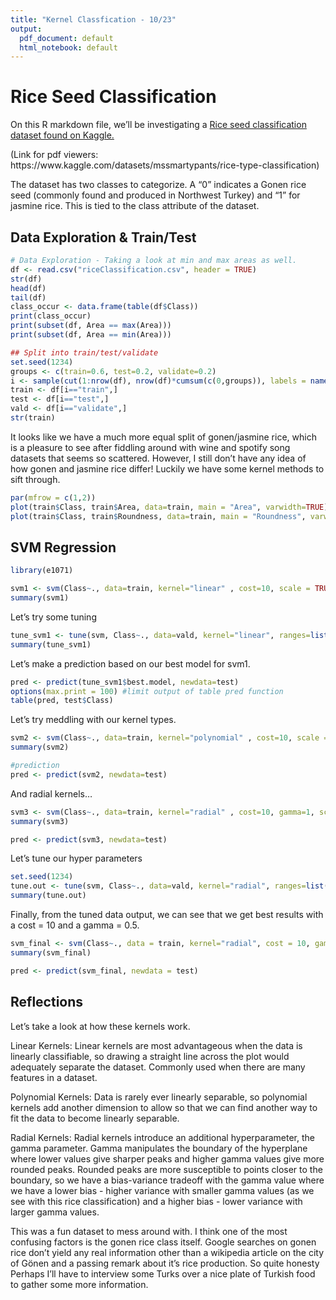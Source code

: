 ```yaml
---
title: "Kernel Classfication - 10/23"
output:
  pdf_document: default
  html_notebook: default
---
```


# Rice Seed Classification

On this R markdown file, we'll be investigating a [Rice seed classification dataset found on Kaggle.](https://www.kaggle.com/datasets/mssmartypants/rice-type-classification)

(Link for pdf viewers: https://www.kaggle.com/datasets/mssmartypants/rice-type-classification)

The dataset has two classes to categorize. A "0" indicates a Gonen rice seed (commonly found and produced in Northwest Turkey) and "1" for jasmine rice. This is tied to the class attribute of the dataset.

## Data Exploration & Train/Test

```r
# Data Exploration - Taking a look at min and max areas as well.
df <- read.csv("riceClassification.csv", header = TRUE)
str(df)
head(df)
tail(df)
class_occur <- data.frame(table(df$Class))
print(class_occur)
print(subset(df, Area == max(Area)))
print(subset(df, Area == min(Area)))

## Split into train/test/validate
set.seed(1234)
groups <- c(train=0.6, test=0.2, validate=0.2)
i <- sample(cut(1:nrow(df), nrow(df)*cumsum(c(0,groups)), labels = names(groups)))
train <- df[i=="train",]
test <- df[i=="test",]
vald <- df[i=="validate",]
str(train)
```
It looks like we have a much more equal split of gonen/jasmine rice, which is a pleasure to see after fiddling around with wine and spotify song datasets that seems so scattered. However, I still don't have any idea of how gonen and jasmine rice differ! Luckily we have some kernel methods to sift through.

```r
par(mfrow = c(1,2))
plot(train$Class, train$Area, data=train, main = "Area", varwidth=TRUE)
plot(train$Class, train$Roundness, data=train, main = "Roundness", varwidth=TRUE)
```

## SVM Regression

```r
library(e1071)

svm1 <- svm(Class~., data=train, kernel="linear" , cost=10, scale = TRUE)
summary(svm1)

```

Let's try some tuning

```r
tune_svm1 <- tune(svm, Class~., data=vald, kernel="linear", ranges=list(cost=c(0.001, 0.01, 0.1, 1, 5, 10, 100)))
summary(tune_svm1)
```

Let's make a prediction based on our best model for svm1.

```r
pred <- predict(tune_svm1$best.model, newdata=test)
options(max.print = 100) #limit output of table pred function
table(pred, test$Class)
```


Let's try meddling with our kernel types.

```r
svm2 <- svm(Class~., data=train, kernel="polynomial" , cost=10, scale = TRUE)
summary(svm2)

#prediction
pred <- predict(svm2, newdata=test)
```

And radial kernels...

```r
svm3 <- svm(Class~., data=train, kernel="radial" , cost=10, gamma=1, scale = TRUE)
summary(svm3)

pred <- predict(svm3, newdata=test)
```

Let's tune our hyper parameters

```r
set.seed(1234)
tune.out <- tune(svm, Class~., data=vald, kernel="radial", ranges=list(cost =c(0.1,1,10,100,1000), gamma =c(0.5,1,2,3,4)))
summary(tune.out)
```

Finally, from the tuned data output, we can see that we get best results with a cost = 10 and a gamma = 0.5.

```r
svm_final <- svm(Class~., data = train, kernel="radial", cost = 10, gamma = 0.5, scale = TRUE)
summary(svm_final)

pred <- predict(svm_final, newdata = test)
```


## Reflections

Let's take a look at how these kernels work.

Linear Kernels: Linear kernels are most advantageous when the data is linearly classifiable, so drawing a straight line across the plot would adequately separate the dataset. Commonly used when there are many features in a dataset.

Polynomial Kernels: Data is rarely ever linearly separable, so polynomial kernels add another dimension to allow so that we can find another way to fit the data to become linearly separable. 

Radial Kernels: Radial kernels introduce an additional hyperparameter, the gamma parameter. Gamma manipulates the boundary of the hyperplane where lower values give sharper peaks and higher gamma values give more rounded peaks. Rounded peaks are more susceptible to points closer to the boundary, so we have a bias-variance tradeoff with the gamma value where we have a lower bias - higher variance with smaller gamma values (as we see with this rice classification) and a higher bias - lower variance with larger gamma values.

This was a fun dataset to mess around with. I think one of the most confusing factors is the gonen rice class itself. Google searches on gonen rice don't yield any real information other than a wikipedia article on the city of Gönen and a passing remark about it's rice production. So quite honesty Perhaps I'll have to interview some Turks over a nice plate of Turkish food to gather some more information.
